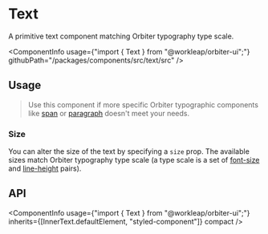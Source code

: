 

<Meta of={TextStories} />

# Text

<Tagline>A primitive text component matching Orbiter typography type scale.</Tagline>

<ComponentInfo
    usage={"import { Text } from \"@workleap/orbiter-ui\";"}
    githubPath="/packages/components/src/text/src"
/>

## Usage

> Use this component if more specific Orbiter typographic components like [span](?path=/docs/html-span--example) or [paragraph](?path=/docs/paragraph--size) doesn't meet your needs.

### Size

You can alter the size of the text by specifying a `size` prop. The available sizes match Orbiter typography type scale (a type scale is a set of [font-size](?path=/docs/tokens--docs#font-sizes) and [line-height](?path=/docs/tokens--docs#line-heights) pairs).

<Canvas of={TextStories.Size} />

## API

<ComponentInfo
    usage={"import { Text } from \"@workleap/orbiter-ui\";"}
    inherits={[InnerText.defaultElement, "styled-component"]}
    compact
/>

<ArgTypes of={InnerText} sort="alpha" />
